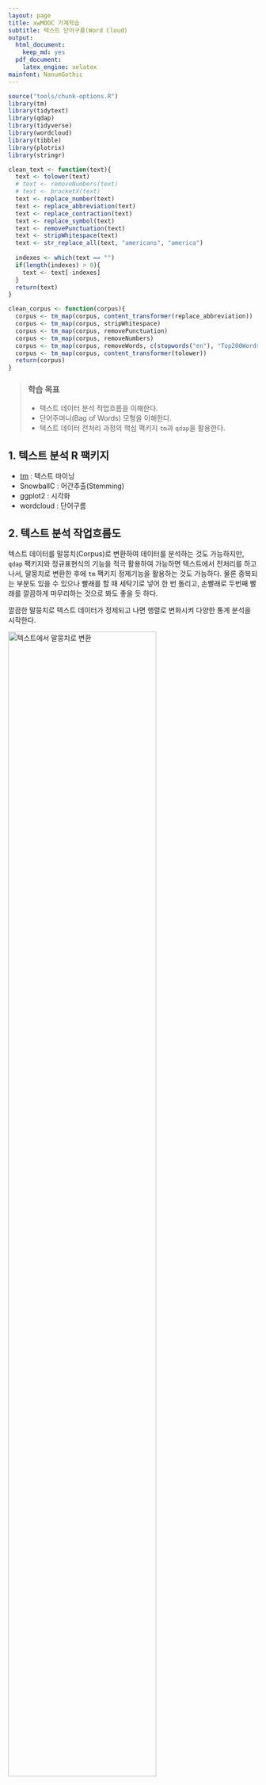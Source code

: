 ```yaml
---
layout: page
title: xwMOOC 기계학습
subtitle: 텍스트 단어구름(Word Cloud)
output:
  html_document: 
    keep_md: yes
  pdf_document:
    latex_engine: xelatex
mainfont: NanumGothic
---
```

 
``` r
source("tools/chunk-options.R")
library(tm)
library(tidytext)
library(qdap)
library(tidyverse)
library(wordcloud)
library(tibble)
library(plotrix)
library(stringr)

clean_text <- function(text){
  text <- tolower(text)
  # text <- removeNumbers(text)
  # text <- bracketX(text)
  text <- replace_number(text)
  text <- replace_abbreviation(text)
  text <- replace_contraction(text)
  text <- replace_symbol(text)
  text <- removePunctuation(text)
  text <- stripWhitespace(text)
  text <- str_replace_all(text, "americans", "america")
  
  indexes <- which(text == "")
  if(length(indexes) > 0){
    text <- text[-indexes]
  } 
  return(text)
}

clean_corpus <- function(corpus){
  corpus <- tm_map(corpus, content_transformer(replace_abbreviation))
  corpus <- tm_map(corpus, stripWhitespace)
  corpus <- tm_map(corpus, removePunctuation)
  corpus <- tm_map(corpus, removeNumbers)
  corpus <- tm_map(corpus, removeWords, c(stopwords("en"), "Top200Words"))
  corpus <- tm_map(corpus, content_transformer(tolower))
  return(corpus)
}
```

> ### 학습 목표 {.getready}
>
> * 텍스트 데이터 분석 작업흐름을 이해한다.
> * 단어주머니(Bag of Words) 모형을 이해한다.
> * 텍스트 데이터 전처리 과정의 핵심 팩키지 `tm`과 `qdap`을 활용한다.

## 1. 텍스트 분석 R 팩키지

- [tm](https://cran.r-project.org/web/packages/tm/) : 텍스트 마이닝 
- SnowballC : 어간추출(Stemming)
- ggplot2 : 시각화
- wordcloud : 단어구름

## 2. 텍스트 분석 작업흐름도

텍스트 데이터를 말뭉치(Corpus)로 변환하여 데이터를 분석하는 것도 가능하지만,
`qdap` 팩키지와 정규표현식의 기능을 적극 활용하여 가능하면 텍스트에서 전처리를 하고 나서,
말뭉치로 변환한 후에 `tm` 팩키지 정제기능을 활용하는 것도 가능하다. 물론 중복되는 부분도 있을 수 있으나 
빨래를 할 때 세탁기로 넣어 한 번 돌리고, 손빨래로 두번째 빨래를 깔끔하게 마무리하는 것으로 봐도 좋을 듯 하다.

깔끔한 말뭉치로 텍스트 데이터가 정제되고 나면 행렬로 변화시켜 다양한 통계 분석을 시작한다.

<img src="fig/tm_workflow.png" alt="텍스트에서 말뭉치로 변환" width="77%" />

### 2.1. `qdap`, `tm` 텍스트 자료구조 비교

[텍스트 마이닝(Text Mining)](https://en.wikipedia.org/wiki/Text_mining)을 위한 R의 대표적인  팩키지가 `qdap` `tm` 이다.

| 팩키지명 |       원 텍스트         |       단어 빈도수(word counts)                          |
|----------|-------------------------|---------------------------------------------------------|
| **qdap** | 데이터프레임(Dataframe) |   단어 빈도 행렬(Word Frequency Matrix)                 |
| **tm**   | 말뭉치 (Corpus)         | 단어 문서행렬(Term Document Matrix)/문서 단어행렬(Document Term Matrix) |


[qdap](https://cran.r-project.org/web/packages/qdap/)은 원 텍스트 데이터를 데이터프레임 형태로 저장하는 반면에,
[tm](https://cran.r-project.org/web/packages/tm/) 팩키지는 `Corpus` 말뭉치 형태로 원 텍스트 데이터를 저장한다는 점에서 차이가 난다.

두 팩키지 모두 공통으로 사용하는 단어/용어 빈도수에는 행렬(`matrix`)을 사용한다. 이를 그림을 표현하면 다음과 같다.

<img src="fig/ml-text-qdap-tm-comp.png" alt="qdap, tm 비교" width="57%" />

* `qdap` 텍스트 원문 `qdap_dat` &rarr; `qview(qdap_dat)`
* `tm` 텍스트 원문 `tm_dat` &rarr; inspect(tm_dat)
* `qdap` 단어 빈도수 `qdap_wfm` &rarr; summary(qdap_wfm)
* `tm` 단어 빈도수 `tm_tdm` &rarr; inspect(tm_tdm)

### 2. `tm`, `qdap` 데이터 정제 기능

<img src="fig/ml-text-cleaning.png" alt="tm, qdap 전처리 기능" width="70%" />

단어 주머니 기법을 활용하여 텍스트를 분석할 때, 데이터 정제를 통해 단어를 합산하는데 큰 도움이 된다.
영어 단어 예를 들어, statistics, statistical, stats 등은 모두 통계라는 한 단어로 정리되면 좋다.

`tm` 팩키지 및 `base` 팩키지에 내장된 데이터 정제 기능은 다음과 같다.

* tolower(): `base`에 포함된 함수로 모든 문자를 소문자로 변환.
* removePunctuation(): `tm`에 포함된 함수로 모든 구두점을 제거.
* removeNumbers(): `tm`에 포함된 함수로 숫자를 제거
* stripWhitespace(): `tm`에 포함된 함수로 공백(whitespace)을 제거 

`qdap`에는 좀더 다양한 텍스트 정제 함수가 지원된다.

* bracketX(): 괄호 내 모든 텍스트 제거 
    * "It's (very) nice" &rarr; "It's nice"
* replace_number(): 아라비아 숫자를 대응되는 영어문자로 변환
    * "7" &rarr; "seven"
* replace_abbreviation(): 축약어를 대응되는 전체 문자로 풀어냄
    * "Jan" &rarr; "Janunary"
* replace_contraction(): 단어 축약을 원래 상태로 되돌림
    * "can't" &rarr; "can not"
* replace_symbol(): 일반 기호를 대응되는 단어로 교체
     * "$" &rarr; "dollar"

텍스트가 너무 자주 출현하여 거의 정보를 제공하지 않는 단어를 **불용어(stop words)** 라고 부른다.
`tm` 팩키지에는 영어기준으로 174개 불용어가 등재되어 있다. 또한, 관심있는 주제로 문서를 모았다면 
수집된 거의 모든 문서에 특정 단어가 포함되어 있어 이것도 도움이 되지 않아 불용어에 등록하여 텍스트 
분석을 수행한다.

```r
removeWords(text, stopwords("english"))
stop_words_lst <- c("rstudio", "statistics", stopwords("english"))
removeWords(text, stop_words_lst)
```

`stopwords("english")` 영어불용어 사전에 "rstudio", "statistics" 단어를 더해서 불용어 사전을 완성하고 나서 
removeWords() 함수로 새로 갱신된 사전에 맞춰 불용어를 정리한다.


### 2.2. 텍스트에서 말뭉치(Corpus)로 변환

텍스트 마이닝을 통해 데이터를 분석하려면 우선 원데이터가 텍스트 형태로 되어 있고 이를 말뭉치로 변환하여야 한다.
데이터가 벡터 형태(연설문 등) 혹은 데이터프레임 형태(트위터 트윗 등)에 따라 `VectorSource()`, `DataframeSource()` 함수를 적용하여 
**Source 객체**로 변형을 시킨다. 그리고 나서 `VCorpus()` 함수를 활용하여 말뭉치(Corpus)로 저장한다.
휘발성 말뭉치(Volatile Corpus, VCorpus)와 영구저장 말뭉치(Permanent Corpus, PCorpus)로 변환이 가능하다. 주로 `VCorpus`를 메모리에 적재하여 
텍스트 데이터 분석에 활용한다.

<img src="fig/tm_from_text_to_corpus.png" alt="텍스트에서 말뭉치로 변환" width="77%" />

### 2.3. 말뭉치 정제 

텍스트를 말뭉치 객체로 저장시켜 놓으면, 말뭉치 정제 과정을 거치야 된다.
기본적으로 어떤 말뭉치 정제에 사용되는 기본 정제함수는 `tm` 팩키지를 활용하고,
추가적으로 `qdap` 팩키지 특수 말뭉치 정제 함수도 적극 활용한다.

<img src="fig/tm_clean_corpus.png" alt="말뭉치 정제" width="77%" />


### 참고문헌

* [Tyler W. Rinker, qdap-tm Package Compatibility](https://cran.r-project.org/web/packages/qdap/vignettes/tm_package_compatibility.pdf)
* [Basic Text Mining in R](https://rstudio-pubs-static.s3.amazonaws.com/31867_8236987cf0a8444e962ccd2aec46d9c3.html)
* [Hands-On Data Science with R Text Mining, Graham.Williams](http://onepager.togaware.com/TextMiningO.pdf)
* [Natural Language Processing Tutorial](http://www.vikparuchuri.com/blog/natural-language-processing-tutorial/)
* [slides from my R tutorial on Twitter text mining](https://jeffreybreen.wordpress.com/2011/07/04/twitter-text-mining-r-slides/)

* [Statistics meets rhetoric: A text analysis of "I Have a Dream" in R](http://anythingbutrbitrary.blogspot.kr/2014/01/statistics-meets-rhetoric-text-analysis.html)
* [How to Create WordCloud of Twitter Data using R Programming](http://technokarak.com/how-to-create-wordcloud-of-twitter-data-using-r-programming.html)
* [How to Clean the Twitter Data using R – Twitter Mining Tutorial](http://technokarak.com/how-to-clean-the-twitter-data-using-r-twitter-mining-tutorial.html)
* [How to Load Twitter Tweets in R Environment](http://technokarak.com/how-to-load-twitter-tweets-in-r-environment.html)


### 2.4. 단어문서행렬(Term Document Matrix, TDM)

단어문서행렬을 통한 방법이 일반적으로 많이 사용된다. 이를 위해 입력값이 데이터프레임인 경우 `DataframeSource`,
벡터인 경우 `VectorSource`를 사용하여 말뭉치(Corpus)로 변환하고, 이를 `TermDocumentMatrix` 함수에 넣어 
단어문서행렬을 생성한다. 물론 텍스트를 바로 넣어 `wfm` 단어빈도행렬(Word Frequency Matrix)을 생성시켜 분석을 하기도 하지만 일반적인 방식은 아니다. 

`TermDocumentMatrix()` 함수를 활용하여 단어가 문서에 출현하는 빈도수를 행렬로 저장한다.
행렬형태 데이터를 저장하게 되면 고급 통계 분석이 가능하게 된다.
`DocumentTermMatrix()`는 `TermDocumentMatrix()` 함수로 통해 나온 행렬을 전치(transpose)시킨 것이다.
 
## 3. 텍스트 데이터 시각화 [^obama-farewell] [^trump-inauguration]

[^obama-farewell]: [Full Transcript: President Barack Obama’s farewell speech](http://www.vox.com/policy-and-politics/2017/1/10/14229878/full-transcript-president-barack-obama-farewell-speech)
[^trump-inauguration]: [Trump inauguration transcript 2017: Read the president full speech and remarks](https://mic.com/articles/166134/trump-inauguration-transcript-2017-read-the-president-s-full-speech-and-remarks#.VLFHVUrTE)

오바마 퇴임 연설문과 트럼프 취임 연설문을 통해 텍스트 데이터를 시각화한다.

### 3.1. 환경설정

`tm`, `qdap` 텍스트 데이터 전처리를 위한 팩키지를 불러오고, 텍스트 시각화를 위한 `wordcloud`, `plotrix` 팩키지도 가져오고,
데이터 전처리 함수를 두개 생성한다. 하나는 텍스트 수준에서 텍스트 데이터를 전처리하는 함수로 `qdap`에서 불러오고,
또 다른 함수는 `tm`에서 지원하는 함수로 중복되는 부분도 있다. 상황에 따라 편리한 함수를 활용한다.

``` r
# 0. 환경설정 -------------------------------------------------------
library(tm)
library(tidytext)
library(qdap)
library(tidyverse)
library(wordcloud)
library(tibble)
library(plotrix)
library(stringr)

clean_text <- function(text){
  text <- tolower(text)
  # text <- removeNumbers(text)
  # text <- bracketX(text)
  text <- replace_number(text)
  text <- replace_abbreviation(text)
  text <- replace_contraction(text)
  text <- replace_symbol(text)
  text <- removePunctuation(text)
  text <- stripWhitespace(text)
  text <- str_replace_all(text, "americans", "america")
  
  indexes <- which(text == "")
  if(length(indexes) > 0){
    text <- text[-indexes]
  } 
  return(text)
}

clean_corpus <- function(corpus){
  corpus <- tm_map(corpus, content_transformer(replace_abbreviation))
  corpus <- tm_map(corpus, stripWhitespace)
  corpus <- tm_map(corpus, removePunctuation)
  corpus <- tm_map(corpus, removeNumbers)
  corpus <- tm_map(corpus, removeWords, c(stopwords("en"), "Top200Words"))
  corpus <- tm_map(corpus, content_transformer(tolower))
  return(corpus)
}
```

### 3.2. 데이터 불러오기

오바마 퇴임식 연설문과 트럼프 취임식 연설문을 불러온다. 

``` r
# 1. 데이터 불러오기 -------------------------------------------------------
obama <- readLines("data/obama_farewell.txt", encoding = "UTF-8")
trump <- readLines("data/trump_inauguration.txt", encoding = "UTF-8")
```

### 3.3. 데이터 전처리

텍스트를 넣어 `qdap` 팩키지 전처리 함수를 조합한 `clean_text` 함수를 통해 텍스트 데이터를 정제하고 나서
말뭉치(Corpus)를 생성시키고 나서 이를 또다시 `clean_corpus` 함수로 정제한다. 그리고 나서, 
단어구름 시각화를 위한 데이터프레임 형태로 변환시킨다.

``` r
# 2. 데이터 전처리 -------------------------------------------------------
source("code/clean_fun.R")

make_corpus <- function(text) {
  text_clean <- clean_text(text)
  text_source <- VectorSource(text_clean)
  text_corpus <- VCorpus(text_source)
  corpus <- clean_corpus(text_corpus)
}

obama_corpus <- make_corpus(obama)
trump_corpus <- make_corpus(trump)

# 3. 말뭉치를 데이터프레임으로 변환 --------------------------------------

word_freq <- function(corpus) {
    doc_tdm <- TermDocumentMatrix(corpus)
    doc_m <- as.matrix(doc_tdm)
    doc_term_freq <- rowSums(doc_m)
    doc_word_freqs <- data.frame(term = names(doc_term_freq),
                             num = doc_term_freq) %>% arrange(desc(num))
    return(doc_word_freqs)
}

obama_word_freqs <- word_freq(obama_corpus)
trump_word_freqs <- word_freq(trump_corpus)
```

### 3.4. 텍스트 데이터 시각화

텍스트 데이터 시각화로 가장 많이 사용되는 단어구름(wordcloud)을 활용하여 
트럼프 취임 연설문과 오바마 퇴임 연설문을 시각화한다.
오바마 퇴임 연설문, 트럼프 취임 연설문 각각에 대한 단어구름을 생성시키고 나서,
두 연설문의 공통된 단어 및 두 연설문에 공통적으로 나타나지 않는 차이나는 단어를 시각화한다.

마지막으로 두 연설문의 공통적으로 나타나는 단어만 뽑아 피라미드 그래프를 통해 
공통적으로 언급하고 있으나 강도에 대한 부분을 시각화한다.

``` r
# 4. 시각화 --------------------------------------------------------------
## 4.1. 단어구름----------------------------------------------------------
par(mfrow=c(1,2))
blues <- brewer.pal(8, "Blues")[-(1:2)]
wordcloud(obama_word_freqs$term, obama_word_freqs$num, max.words=100, colors=blues)

reds <- brewer.pal(8, "Reds")[-(1:2)]
wordcloud(trump_word_freqs$term, trump_word_freqs$num, max.words=100, colors=reds)

## 4.2. 공통 단어구름

all_obama <- paste(obama, collapse = " ")
all_trump <- paste(trump, collapse = " ")

obama_trump <- c(all_obama, all_trump)

obama_trump_corpus <- make_corpus(obama_trump)
obama_trump_word_freqs <- word_freq(obama_trump_corpus)

obama_trump_tdm <- TermDocumentMatrix(obama_trump_corpus)
obama_trump_m <- as.matrix(obama_trump_tdm)

commonality.cloud(obama_trump_m,  colors ="steelblue1", max.words=100)

## 4.3. 비교 단어구름
colnames(obama_trump_tdm) <- c("Obama", "Trump")
obama_trump_df <- as.matrix(obama_trump_tdm) %>% as.data.frame()

comparison.cloud(obama_trump_df, colors = c("blue", "red"), max.words = 50)

## 4.4. 피라미드 그래프
par(mfrow=c(1,1))

common_words_25 <- obama_trump_df %>% 
  mutate(label = rownames(obama_trump_df)) %>% 
  dplyr::filter(Obama > 0 & Trump >0) %>% 
  mutate(diff = abs(Obama - Trump)) %>% 
  arrange(desc(diff)) %>% slice(1:25)

plotrix::pyramid.plot(common_words_25$Obama, common_words_25$Trump,
             labels = common_words_25$label, gap = 8,
             top.labels = c("Obama", "Words", "Trump"),
             main = "Words in Common", laxlab = NULL, 
             raxlab = NULL, unit = NULL)
```